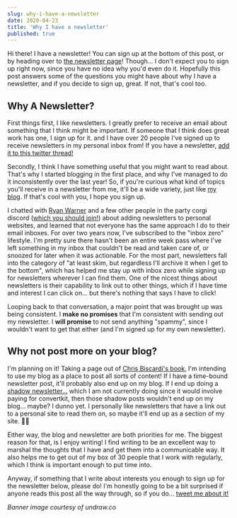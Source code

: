 ```yaml
---
slug: why-i-have-a-newsletter
date: 2020-04-23
title: 'Why I have a newsletter'
published: true
---
```


Hi there! I have a newsletter! You can sign up at the bottom of this post, or by
heading over to [the newsletter page](https://jnielson.com/newsletter)!
Though... I don't expect you to sign up right now, since you have no idea why
you'd even do it. Hopefully this post answers some of the questions you might
have about why I have a newsletter, and if you decide to sign up, great. If not,
that's cool too.

## Why A Newsletter?

First things first, I like newsletters. I greatly prefer to receive an email
about something that I think might be important. If someone that I think does
great work has one, I sign up for it. and I have over 20 people I've signed up
to receive newsletters in my personal inbox from! If you have a newsletter,
[add it to this twitter thread!](https://twitter.com/jnielson94/status/1253170994757292033)

Secondly, I think I have something useful that you might want to read about.
That's why I started blogging in the first place, and why I've managed to do it
inconsistently over the last year! So, if you're curious what kind of topics
you'll receive in a newsletter from me, it'll be a wide variety, just like
[my blog](https://jnielson.com/blog). If that's cool with you, I hope you sign
up.

I chatted with [Ryan Warner](https://twitter.com/ryanwarnercodes) and a few
other people in the party corgi discord
([which you should join!](https://www.partycorgi.com/)) about adding newsletters
to personal websites, and learned that not everyone has the same approach I do
to their email inboxes. For over two years now, I've subscribed to the "inbox
zero" lifestyle. I'm pretty sure there hasn't been an entire week pass where
I've left something in my inbox that couldn't be read and taken care of, or
snoozed for later when it was actionable. For the most part, newsletters fall
into the category of "at least skim, but regardless I'll archive it when I get
to the bottom", which has helped me stay up with inbox zero while signing up for
newsletters wherever I can find them. One of the nicest things about newsletters
is their capability to link out to other things, which if I have time and
interest I can click on... but there's nothing that says I have to click!

Looping back to that conversation, a major point that was brought up was being
consistent. I **make no promises** that I'm consistent with sending out my
newsletter. I **will promise** to not send anything "spammy", since I wouldn't
want to get that either (and I'm signed up for my own newsletter).

## Why not post more on your blog?

I'm planning on it! Taking a page out of
[Chris Biscardi's book](https://www.christopherbiscardi.com/content-production/),
I'm intending to use my blog as a place to post all sorts of content! If I have
a time-bound newsletter post, it'll probably also end up on my blog. If I end up
doing a
[shadow newsletter...](https://joelhooks.com/shadow-newsletter-for-evergreen-emails-in-convertkit)
which I am not currently doing since it would involve paying for convertkit,
then those shadow posts wouldn't end up on my blog... maybe? I dunno yet. I
personally like newsletters that have a link out to a personal site to read them
on, so maybe it'll end up as a section of my site. 🤷‍♂️

Either way, the blog and newsletter are both priorities for me. The biggest
reason for that, is I enjoy writing! I find writing to be an excellent way to
marshal the thoughts that I have and get them into a communicable way. It also
helps me to get out of my box of 30 people that I work with regularly, which I
think is important enough to put time into.

Anyway, if something that I write about interests you enough to sign up for the
newsletter below, please do! I'm honestly going to be a bit surprised if anyone
reads this post all the way through, so if you do...
[tweet me about it!](https://twitter.com/intent/tweet?url=https%3A%2F%2Fjnielson.com%2Fwhy-i-have-a-newsletter&via=jnielson94&text=I%20made%20it%20to%20the%20end%20of%20why%20@jnielson94%20has%20a%20newsletter%21)

_Banner image courtesy of undraw.co_
